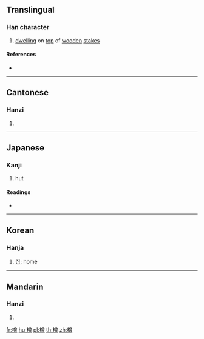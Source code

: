 ==Translingual==

===Han character===
{{Han char|rn=75|rad=木|as=12|sn=16|four=48966|canj=DCWA|ids=⿰木曾}}

# [[dwelling]] on [[top]] of [[wooden]] [[stake]]s

====References====
* {{Han ref|kx=0555.020|dkj=15586|dj=0943.150|hdz=21296.020|uh=6A67|ud=27239|bh=E9C1|bd=59841}}

----

==Cantonese==

===Hanzi===
{{yue-hanzi|jyut=|y=jang1}}

# {{defn|lang=yue|sort=木12}}

----

==Japanese==

===Kanji===
{{ja-kanji|grade=|rs=木12}}

# hut

====Readings====
* {{ja-readings|on=[[そう]] (sō), [[しょう]] (shō), [[ぞう]] (zō)|kun=[[そまい]] (somai)}}

----

==Korean==

===Hanja===
{{ko-hanja|hangeul=증|eumhun=|rv=jeung|mr=chŭng|y=cung}}

# [[집]]: home

----

==Mandarin==

===Hanzi===
{{cmn-hanzi|pin=[[hèng]] ([[heng4]]), [[zēng]] ([[zeng1]])|wg=heng<sup>4</sup>, tseng<sup>1</sup>}}

# {{defn|lang=cmn|sort=木12}}

[[fr:橧]]
[[hu:橧]]
[[pl:橧]]
[[th:橧]]
[[zh:橧]]